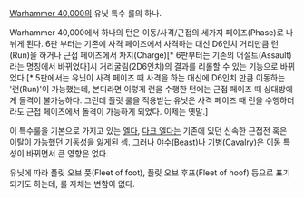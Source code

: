 {{{+1 '''Fleet'''}}}

[[Warhammer 40,000]]의 유닛 특수 룰의 하나.

Warhammer 40,000에서 하나의 턴은 이동/사격/근접의 세가지 페이즈(Phase)로 나뉘게 된다. 6판 부터는 기존에 사격 페이즈에서 사격하는 대신 D6인치 거리만큼 런(Run)을 하거나 근접 페이즈에서 차지(Charge)[* 6판부터는 기존의 어설트(Assault)라는 명칭에서 바뀌었다]시 거리굴림(2D6인치)의 결과를 리롤할 수 있는 기능으로 바뀌었다.[* 5판에서는 유닛이 사격 페이즈 때 사격을 하는 대신에 D6인치 만큼 이동하는 '런(Run)'이 가능했는데, 본디라면 이렇게 런을 수행한 턴에는 근접 페이즈 때 상대방에게 돌격이 불가능하다. 그런데 플릿 룰을 적용받는 유닛은 사격 페이즈 때 런을 수행하더라도 근접 페이즈에서 돌격이 가능하게 되었다. 이제는 옛말.]

이 특수룰을 기본으로 가지고 있는 [[엘다]], [[다크 엘다]]는 기존에 있던 신속한 근접전 혹은 이탈이 가능했던 기동성을 잃게된 셈.
그러나 야수(Beast)나 기병(Cavalry)은 이동 특성이 바뀌면서 큰 영향은 없다.

유닛에 따라 플릿 오브 풋(Fleet of foot), 플릿 오브 후프(Fleet of hoof) 등으로 표기되기도 하는데, 룰 자체는 변함이 없다.
